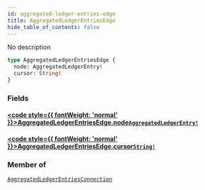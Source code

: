 ```yaml
---
id: aggregated-ledger-entries-edge
title: AggregatedLedgerEntriesEdge
hide_table_of_contents: false
---
```








No description

```graphql
type AggregatedLedgerEntriesEdge {
  node: AggregatedLedgerEntry!
  cursor: String!
}
```


### Fields

#### [<code style={{ fontWeight: 'normal' }}>AggregatedLedgerEntriesEdge.<b>node</b></code>](#)<Bullet />[`AggregatedLedgerEntry!`](/testnet/api/graphql/objects/aggregated-ledger-entry) <Badge class="secondary" text="non-null"/> <Badge class="secondary" text="object"/>
> 
> 

#### [<code style={{ fontWeight: 'normal' }}>AggregatedLedgerEntriesEdge.<b>cursor</b></code>](#)<Bullet />[`String!`](/testnet/api/graphql/scalars/string) <Badge class="secondary" text="non-null"/> <Badge class="secondary" text="scalar"/>
> 
> 



### Member of

[`AggregatedLedgerEntriesConnection`](/testnet/api/graphql/objects/aggregated-ledger-entries-connection)  <Badge class="secondary" text="object"/>



